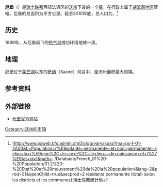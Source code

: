 {{瑞士市镇信息框
 | 市镇名称= 厄堡
 | 原文名称            = {{lang|fr|Château-d'Œx}}
 | 图片                = Château d'Oex (veduta generale).JPG
 | 纹章 = Chateau-dOex-coat of arms.svg
 | 语言                = [[法语|法语]]
 | 所属州              = 沃州
 | iso-code-region = 
 | 所属区              = [[湖滨高地区|湖滨高地区]]
 | lat_d=46|lat_m=28|lat_NS=N|long_d=6|long_m=08|long_EW=E
 | 邮政编码        = 1660 Château d'Oex<br>1660 La Lécherette<br>1660 Les Moulins<br>1660 L'Étivaz
 | 市镇代码        = 5841
 | 面积            = 113.66<!-- km2 -->
 | 平均海拔        = 970
| population_as_of = 2016年12月
 | 人口            = 3474
 | 主页  = www.chateau-doex.ch
 | 市镇长          = 
 | 相邻市镇        = 
 | 友好城市        = 
|地图文件          = Karte Gemeinde Château-d'Œx 2008.png
}}
'''厄堡'''（{{lang-fr|Château-d'Œx}}）是[[瑞士联邦|瑞士联邦]]西部法语区的[[沃州|沃州]]下设的一个[[瑞士市镇|镇]]。在行政上属于[[湖滨高地区|湖滨高地区]]管辖。厄堡的总面积为{{smn|113.71|5|100}}平方公里。截至2010年底，总人口为{{smn|3231|6}}。<ref>{{fr}}[http://www.pxweb.bfs.admin.ch/Dialog/varval.asp?ma=px-f-01-2A00&ti=Population+r%E9sidante+permanente+et+non+permanente+selon+la+r%E9gion%2C+le+sexe%2C+le+lieu++de+naissance+et+l%27%E9tat+civil&path=../Database/French_01%20-%20Population/01.2%20-%20Etat%20et%20mouvement%20de%20la%20population/&lang=2&prod=01&openChild=true&secprod=2 résidante permanente (total) selon les districts et les communes] {{Wayback|url=http://www.pxweb.bfs.admin.ch/Dialog/varval.asp?ma=px-f-01-2A00&ti=Population+r%E9sidante+permanente+et+non+permanente+selon+la+r%E9gion%2C+le+sexe%2C+le+lieu++de+naissance+et+l%27%E9tat+civil&path=..%2FDatabase%2FFrench_01%20-%20Population%2F01.2%20-%20Etat%20et%20mouvement%20de%20la%20population%2F&lang=2&prod=01&openChild=true&secprod=2 |date=20150102165023 }} 瑞士联邦统计局</ref>

==历史==
1999年，从厄堡起飞的[[热气球|热气球]]成功环绕地球一周。

==地理==
厄堡位于[[莱芒湖|莱芒湖]]以东的[[萨讷河|萨讷]]（Saane）河谷中，是沃州面积最大的镇。

==参考资料==
{{reflist}}

==外部链接==
*{{fr}}[http://www.chateau-doex.ch 代堡官方网站]{{Wayback|url=http://www.chateau-doex.ch/ |date=20070929012533 }}

{{DEFAULTSORT:Château-d'Œx}}
{{沃州湖滨高地区行政区划}}
[[Category:沃州的市镇|Category:沃州的市镇]]